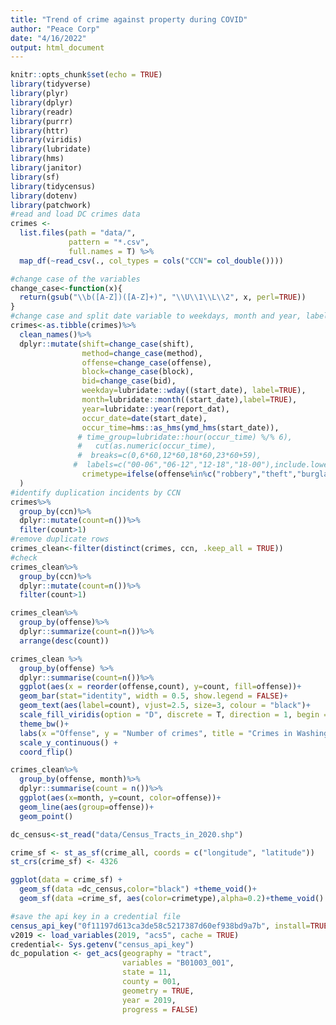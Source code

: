 ```yaml
---
title: "Trend of crime against property during COVID"
author: "Peace Corp"
date: "4/16/2022"
output: html_document
---
```


```r
knitr::opts_chunk$set(echo = TRUE)
library(tidyverse)
library(plyr)
library(dplyr)
library(readr)
library(purrr)
library(httr)
library(viridis)
library(lubridate)
library(hms)
library(janitor)
library(sf)
library(tidycensus)
library(dotenv)
library(patchwork)
#read and load DC crimes data
crimes <-
  list.files(path = "data/",
             pattern = "*.csv", 
             full.names = T) %>% 
  map_df(~read_csv(., col_types = cols("CCN"= col_double()))) 
```


```r
#change case of the variables
change_case<-function(x){
  return(gsub("\\b([A-Z])([A-Z]+)", "\\U\\1\\L\\2", x, perl=TRUE))
}
#change case and split date variable to weekdays, month and year, label property offense 
crimes<-as.tibble(crimes)%>%
  clean_names()%>%
  dplyr::mutate(shift=change_case(shift),
                method=change_case(method),
                offense=change_case(offense),
                block=change_case(block),
                bid=change_case(bid),
                weekday=lubridate::wday((start_date), label=TRUE),
                month=lubridate::month((start_date),label=TRUE),
                year=lubridate::year(report_dat),
                occur_date=date(start_date),
                occur_time=hms::as_hms(ymd_hms(start_date)),
               # time_group=lubridate::hour(occur_time) %/% 6),
               #   cut(as.numeric(occur_time),
               #  breaks=c(0,6*60,12*60,18*60,23*60+59),
              #  labels=c("00-06","06-12","12-18","18-00"),include.lowest = TRUE),
                crimetype=ifelse(offense%in%c("robbery","theft","burglary"), "property", "non-property")
  )
#identify duplication incidents by CCN
crimes%>%
  group_by(ccn)%>%
  dplyr::mutate(count=n())%>%
  filter(count>1)
#remove duplicate rows 
crimes_clean<-filter(distinct(crimes, ccn, .keep_all = TRUE))
#check 
crimes_clean%>%
  group_by(ccn)%>%
  dplyr::mutate(count=n())%>%
  filter(count>1)

crimes_clean%>%
  group_by(offense)%>%
  dplyr::summarize(count=n())%>%
  arrange(desc(count))

crimes_clean %>% 
  group_by(offense) %>%
  dplyr::summarise(count=n())%>%
  ggplot(aes(x = reorder(offense,count), y=count, fill=offense))+
  geom_bar(stat="identity", width = 0.5, show.legend = FALSE)+
  geom_text(aes(label=count), vjust=2.5, size=3, colour = "black")+
  scale_fill_viridis(option = "D", discrete = T, direction = 1, begin = 0.9, end = 0.3) +
  theme_bw()+
  labs(x ="Offense", y = "Number of crimes", title = "Crimes in Washington D.C.") + 
  scale_y_continuous() +
  coord_flip()
```

```r
crimes_clean%>%
  group_by(offense, month)%>%
  dplyr::summarise(count = n())%>%
  ggplot(aes(x=month, y=count, color=offense))+
  geom_line(aes(group=offense))+
  geom_point()
```

```r
dc_census<-st_read("data/Census_Tracts_in_2020.shp")

crime_sf <- st_as_sf(crime_all, coords = c("longitude", "latitude"))
st_crs(crime_sf) <- 4326

ggplot(data = crime_sf) +
  geom_sf(data =dc_census,color="black") +theme_void()+
  geom_sf(data =crime_sf, aes(color=crimetype),alpha=0.2)+theme_void()
```

```r
#save the api key in a credential file
census_api_key("0f11197d613ca3de58c5217387d60ef938bd9a7b", install=TRUE, overwrite=TRUE)
v2019 <- load_variables(2019, "acs5", cache = TRUE)
credential<- Sys.getenv("census_api_key")
dc_population <- get_acs(geography = "tract",
                         variables = "B01003_001",
                         state = 11,
                         county = 001,
                         geometry = TRUE,
                         year = 2019,
                         progress = FALSE)
```

```r

```
